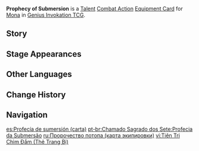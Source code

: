 {{About|the [[Genius Invokation TCG]] Equipment Card|[[Mona]]'s Constellation 1|Prophecy of Submersion}}
{{Genius Invokation TCG Infobox
|title     = Prophecy of Submersion
|id        = 212031
|image     = Prophecy of Submersion Equipment Card.png
|type      = Equipment Card
|group     = Talent;Combat Action
|character = Mona
|skill     = Stellaris Phantasm
|effect    = '''Combat Action''': When your active character is '''Mona''', equip this card.<br>When Mona equips this card, immediately use '''[[Stellaris Phantasm (Character Card Talent)|Stellaris Phantasm]]''' once.<br>When your Mona, who has this card equipped, is the active character, the {{Color|Hydro-Related Reactions}} you trigger deal +2 additional DMG.
|matching  = 3
|energy    = 3
|element   = Hydro
|source1   = Achieve victory within 6 Rounds in [[Genius Invokation TCG/Stage/Mona/Friendly Fracas|Friendly Fracas (Mona)]]
|source2   = Win with less than 2 characters defeated in [[Genius Invokation TCG/Stage/Mona/Friendly Fracas|Friendly Fracas (Mona)]]
}}
'''Prophecy of Submersion''' is a [[Talent Card|Talent]] [[Combat Action Card|Combat Action]] [[Equipment Card]] for [[Mona (Character Card)|Mona]] in [[Genius Invokation TCG]].

==Story==
{{Description|"Hey! You should be playing that card!"<br>"...Well, alright then, do what you want."|title=Mona: Prophecy of Submersion}}

==Stage Appearances==
{{Genius Invokation TCG Stage Appearances}}

==Other Languages==
{{Other Languages|Transclude=Prophecy of Submersion}}

==Change History==
{{Change History|3.3}}

==Navigation==
{{Genius Invokation TCG Navbox|Equipment Card}}

[[es:Profecía de sumersión (carta)]]
[[pt-br:Chamado Sagrado dos Sete:Profecia da Submersão]]
[[ru:Пророчество потопа (карта экипировки)]]
[[vi:Tiên Tri Chìm Đắm (Thẻ Trang Bị)]]